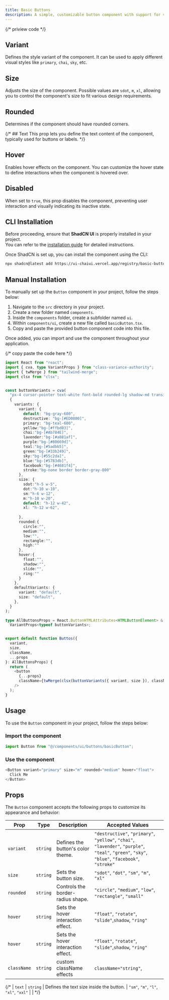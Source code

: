 ```yaml
---
title: Basic Buttons
description: A simple, customizable button component with support for variants, sizes, and states like hover and disabled — perfect for any UI.
---
```



{/* priview code  */}


## Variant
Defines the style variant of the component. It can be used to apply different visual styles like `primary`, `chai`, `sky`, etc.
<ComponentPreview code={buttonCode}>
  <AllButtons></AllButtons>
</ComponentPreview>
## Size
Adjusts the size of the component. Possible values are `sdot`, `m`, `xl`, allowing you to control the component's size to fit various design requirements.
<ComponentPreview code={buttonCode}>
  <SizesButton/>
</ComponentPreview>

## Rounded
Determines if the component should have rounded corners.
<ComponentPreview code={buttonCode}>
  <RoundedButton/>
</ComponentPreview>

{/* ## Text
This prop lets you define the text content of the component, typically used for buttons or labels. */}

## Hover
Enables hover effects on the component. You can customize the hover state to define interactions when the component is hovered over.
<ComponentPreview code={buttonCode}>
  <HoverButton/>
</ComponentPreview>

## Disabled
When set to `true`, this prop disables the component, preventing user interaction and visually indicating its inactive state.
<ComponentPreview code={buttonCode}>
  <DisabledButton/>
</ComponentPreview>


## CLI Installation

Before proceeding, ensure that **ShadCN UI** is properly installed in your project.  
You can refer to the [installation guide](https://ui.shadcn.com/docs/installation) for detailed instructions.

Once ShadCN is set up, you can install the component using the CLI:

```bash
npx shadcn@latest add https://ui-chaiui.vercel.app/registry/basic-button.json

```

## Manual Installation

To manually set up the `Button` component in your project, follow the steps below:

1. Navigate to the `src` directory in your project.
2. Create a new folder named `components`.
3. Inside the `components` folder, create a subfolder named `ui`.
4. Within `components/ui`, create a new file called `basicButton.tsx`.
5. Copy and paste the provided button component code into this file.

Once added, you can import and use the component throughout your application.

{/* copy paste the code here  */}
```typescript
import React from "react";
import { cva, type VariantProps } from "class-variance-authority";
import { twMerge } from "tailwind-merge";
import clsx from "clsx";


const buttonVariants = cva(
  "px-4 cursor-pointer text-white font-bold rounded-lg shadow-md transition transform duration-300 hover:-translate-y-1 hover:scale-105 hover:shadow-xl",
  {
    variants: {
      variant: {
        default: "bg-gray-600",
        destructive: "bg-[#ED0800]",
        primary: "bg-teal-600",
        yellow:"bg-[#ffbd03]",
        chai:"bg-[#Ab784E]",
        lavender:"bg-[#a881af]",
        purple:"bg-[#80669d]",
        teal:"bg-[#5adbb5]",
        green:"bg-[#33b249]",
        sky:"bg-[#55c2da]",
        blue:"bg-[#5783db]",
        facebook:"bg-[#4681f4]",
        stroke:"bg-none border border-gray-800"
      },
      size: {
        sdot:"h-5 w-5",
        dot:"h-10 w-10",
        sm:"h-6 w-12",
        m:"h-10 w-20",
        default: "h-12 w-42",
        xl: "h-12 w-62",
        
      },
      rounded:{
        circle:"",
        medium:"",
        low:"",
        rectangle:"",
        high:""
      },
      hover:{
        float:"",
        shadow:"",
        slide:"",
        ring:""
      }
    },
    defaultVariants: {
      variant: "default",
      size: "default",
    },
  }
);

type AllButtonsProps = React.ButtonHTMLAttributes<HTMLButtonElement> &
  VariantProps<typeof buttonVariants>;


export default function Buttos({
  variant,
  size,
  className,
  ...props
}: AllButtonsProps) {
  return (
    <button
      {...props}
      className={twMerge(clsx(buttonVariants({ variant, size }), className))}
    />
  );
}
```

## Usage

To use the `Button` component in your project, follow the steps below:

###  Import the component

```javascript
import Button from "@/components/ui/buttons/basicButton";

```

### Use the component
```javascript
<Button variant="primary" size="m" rounded="medium" hover="float">
  Click Me
</Button>

```

## Props

The `Button` component accepts the following props to customize its appearance and behavior:

| **Prop**   | **Type**   | **Description**                          | **Accepted Values**                                                                 |
|------------|------------|------------------------------------------|-------------------------------------------------------------------------------------|
| `variant`  | `string`   | Defines the button's color theme.        | `"destructive"`, `"primary"`, `"yellow"`, `"chai"`, `"lavender"`, `"purple"`, `"teal"`, `"green"`, `"sky"`, `"blue"`, `"facebook"`, `"stroke"` |
| `size`     | `string`   | Sets the button size.                    | `"sdot"`, `"dot"`, `"sm"`, `"m"`, `"xl"`                                            |
| `rounded`  | `string`   | Controls the border-radius shape.        | `"circle"`, `"medium"`, `"low"`, `"rectangle"`, `"small"`                            |
| `hover`    | `string`   | Sets the hover interaction effect.       | `"float"`, `"rotate"`, `"slide"`,`shadow`, `"ring"`                                          |
| `hover`    | `string`   | Sets the hover interaction effect.       | `"float"`, `"rotate"`, `"slide"`,`shadow`, `"ring"`                                          |
| `className` | `string`  | custom className effects           | `className="string"`,   


{/* | `text`     | `string`   | Defines the text size inside the button. | `"sm"`, `"m"`, `"l"`, `"xl"`, `"xxl"`                                               |                                                                 | */}
